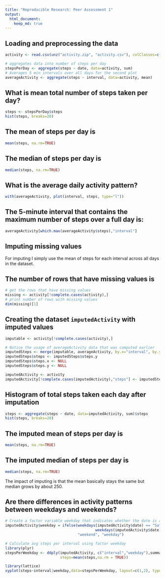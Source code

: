 ```yaml
---
title: "Reproducible Research: Peer Assessment 1"
output: 
  html_document:
    keep_md: true
---
```



## Loading and preprocessing the data
```r
activity <- read.csv(unz("activity.zip", "activity.csv"), colClasses=c("numeric","Date","numeric"))

# aggregates data into number of steps per day
stepsPerDay <- aggregate(steps ~ date, data=activity, sum)
# Averages 5 min intervals over all days for the second plot
averageActivity <- aggregate(steps ~ interval, data=activity, mean)
```

## What is mean total number of steps taken per day?
```r
steps <- stepsPerDay$steps
hist(steps, breaks=20)
```

## The mean of steps per day is
```r
mean(steps, na.rm=TRUE)
```

## The median of steps per day is
```r
median(steps, na.rm=TRUE)
```

## What is the average daily activity pattern?
```r
with(averageActivity, plot(interval, steps, type="l"))
```

## The 5-minute interval that contains the maximum number of steps over a full day is:
```r
averageActivity[which.max(averageActivity$steps),"interval"]
```


## Imputing missing values
For imputing I simply use the mean of steps for each interval across all days in the dataset.

## The number of rows that have missing values is
```r
# get the rows that have missing values
missing <- activity[!complete.cases(activity),]
# print number of rows with missing values
dim(missing)[1]
```

## Creating the dataset `imputedActivity` with imputed values
```r
imputable <- activity[!complete.cases(activity),]

# Notice the usage of averageActivity data that was computed earlier
imputedSteps <- merge(imputable, averageActivity, by.x="interval", by.y="interval")
imputedSteps$steps <- imputedSteps$steps.y
imputedSteps$steps.x <- NULL
imputedSteps$steps.y <- NULL

imputedActivity <- activity
imputedActivity[!complete.cases(imputedActivity),"steps"] <- imputedSteps$steps
```




## Histogram of total steps taken each day after imputation
```r

steps <- aggregate(steps ~ date, data=imputedActivity, sum)$steps
hist(steps, breaks=20)
```

## The imputed mean of steps per day is
```r
mean(steps, na.rm=TRUE)
```

## The imputed median of steps per day is
```r
median(steps, na.rm=TRUE)
```


The impact of imputing is that the mean basically stays the same but median grows by about 250.

## Are there differences in activity patterns between weekdays and weekends?
```r
# Create a factor variable weekday that indicates whether the date is a weekday or weekend
imputedActivity$weekday = ifelse(weekdays(imputedActivity$date) == "Saturday" |
                                         weekdays(imputedActivity$date) == "Sunday",
                                 "weekend", "weekday")

# Calculate avg steps per interval using factor weekday
library(plyr)
stepsPerWeekday <- ddply(imputedActivity, c("interval","weekday"),summarize,
                         steps=mean(steps,na.rm = TRUE))

library(lattice)
xyplot(steps~interval|weekday,data=stepsPerWeekday, layout=c(1,2), type="l")
```

